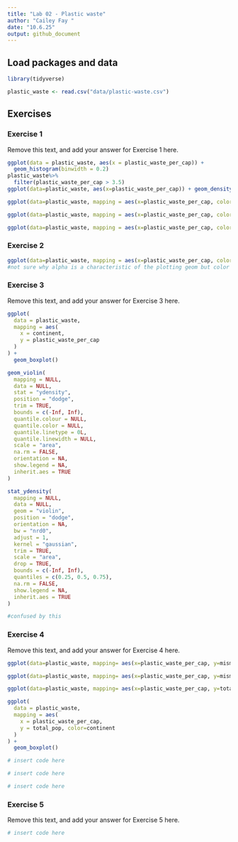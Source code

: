 ```yaml
---
title: "Lab 02 - Plastic waste"
author: "Cailey Fay "
date: "10.6.25"
output: github_document
---
```


## Load packages and data

```r
library(tidyverse) 
```

```r
plastic_waste <- read.csv("data/plastic-waste.csv")
```

## Exercises

### Exercise 1

Remove this text, and add your answer for Exercise 1 here.

```r
ggplot(data = plastic_waste, aes(x = plastic_waste_per_cap)) +
  geom_histogram(binwidth = 0.2)
plastic_waste%>%
  filter(plastic_waste_per_cap > 3.5)
ggplot(data=plastic_waste, aes(x=plastic_waste_per_cap)) + geom_density()

ggplot(data=plastic_waste, mapping = aes(x=plastic_waste_per_cap, color = continent)) + geom_density()

ggplot(data=plastic_waste, mapping = aes(x=plastic_waste_per_cap, color = continent, fill = continent)) + geom_density()

ggplot(data=plastic_waste, mapping = aes(x=plastic_waste_per_cap, color = continent, fill = continent)) + geom_density(alpha=0.7)
```

### Exercise 2

```r
ggplot(data=plastic_waste, mapping = aes(x=plastic_waste_per_cap, color = continent, fill = continent)) + geom_density(alpha=.2)
#not sure why alpha is a characteristic of the plotting geom but color and fill are aesthetics. 
```

### Exercise 3

Remove this text, and add your answer for Exercise 3 here.

```r
ggplot(
  data = plastic_waste,
  mapping = aes(
    x = continent,
    y = plastic_waste_per_cap
  )
) +
  geom_boxplot()

geom_violin(
  mapping = NULL,
  data = NULL,
  stat = "ydensity",
  position = "dodge",
  trim = TRUE,
  bounds = c(-Inf, Inf),
  quantile.colour = NULL,
  quantile.color = NULL,
  quantile.linetype = 0L,
  quantile.linewidth = NULL,
  scale = "area",
  na.rm = FALSE,
  orientation = NA,
  show.legend = NA,
  inherit.aes = TRUE
)

stat_ydensity(
  mapping = NULL,
  data = NULL,
  geom = "violin",
  position = "dodge",
  orientation = NA,
  bw = "nrd0",
  adjust = 1,
  kernel = "gaussian",
  trim = TRUE,
  scale = "area",
  drop = TRUE,
  bounds = c(-Inf, Inf),
  quantiles = c(0.25, 0.5, 0.75),
  na.rm = FALSE,
  show.legend = NA,
  inherit.aes = TRUE
)

#confused by this 
```

### Exercise 4

Remove this text, and add your answer for Exercise 4 here.

```r
ggplot(data=plastic_waste, mapping= aes(x=plastic_waste_per_cap, y=mismanaged_plastic_waste_per_cap) ) + geom_point()

ggplot(data=plastic_waste, mapping= aes(x=plastic_waste_per_cap, y=mismanaged_plastic_waste_per_cap, color=continent) ) + geom_point()

ggplot(data=plastic_waste, mapping= aes(x=plastic_waste_per_cap, y=total_pop, color=continent) ) + geom_point()

ggplot(
  data = plastic_waste,
  mapping = aes(
    x = plastic_waste_per_cap,
    y = total_pop, color=continent
  )
) +
  geom_boxplot()
```

```r
# insert code here
```

```r
# insert code here
```

```r
# insert code here
```

### Exercise 5

Remove this text, and add your answer for Exercise 5 here.

```r
# insert code here
```


